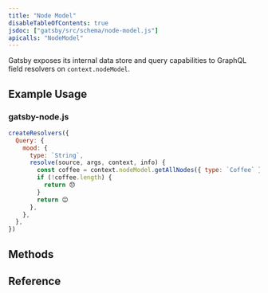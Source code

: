 ```yaml
---
title: "Node Model"
disableTableOfContents: true
jsdoc: ["gatsby/src/schema/node-model.js"]
apicalls: "NodeModel"
---
```



Gatsby exposes its internal data store and query capabilities to GraphQL field resolvers on `context.nodeModel`.

## Example Usage
### gatsby-node.js
```javascript
createResolvers({
  Query: {
    mood: {
      type: `String`,
      resolve(source, args, context, info) {
        const coffee = context.nodeModel.getAllNodes({ type: `Coffee` })
        if (!coffee.length) {
          return 😞
        }
        return 😊
      },
    },
  },
})
```

## Methods
<APIContents docs={props.mergedFuncs} />

## Reference
<APIReference docs={props.mergedFuncs} />